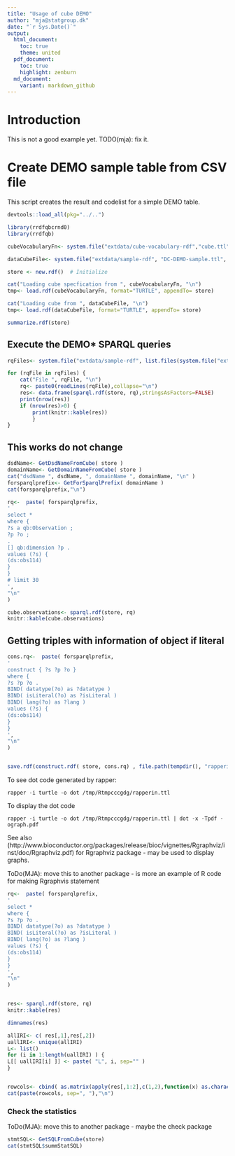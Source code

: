```yaml
---
title: "Usage of cube DEMO"
author: "mja@statgroup.dk"
date: "`r Sys.Date()`"
output:
  html_document:
    toc: true
    theme: united
  pdf_document:
    toc: true
    highlight: zenburn
  md_document:
    variant: markdown_github
---
```


# Introduction

This is not a good example yet.
TODO(mja): fix it.

# Create DEMO sample table from CSV file

This script creates the result and codelist for a simple DEMO table.

```r
devtools::load_all(pkg="../..")
```

```r

library(rrdfqbcrnd0)
library(rrdfqb)

cubeVocabularyFn<- system.file("extdata/cube-vocabulary-rdf","cube.ttl", package="rrdfqb")

dataCubeFile<- system.file("extdata/sample-rdf", "DC-DEMO-sample.ttl", package="rrdfqbcrndex")

store <- new.rdf()  # Initialize

cat("Loading cube specfication from ", cubeVocabularyFn, "\n")
tmp<- load.rdf(cubeVocabularyFn, format="TURTLE", appendTo= store)

cat("Loading cube from ", dataCubeFile, "\n")
tmp<- load.rdf(dataCubeFile, format="TURTLE", appendTo= store)

summarize.rdf(store)

```

## Execute the DEMO* SPARQL queries

```r

rqFiles<- system.file("extdata/sample-rdf", list.files(system.file("extdata/sample-rdf",  package="rrdfqbcrndex"), pattern="DEMO.+rq$"),  package="rrdfqbcrndex")

for (rqFile in rqFiles) {
    cat("File ", rqFile, "\n")
    rq<- paste0(readLines(rqFile),collapse="\n")
    res<- data.frame(sparql.rdf(store, rq),stringsAsFactors=FALSE)
    print(nrow(res))
    if (nrow(res)>0) {
        print(knitr::kable(res))
        }
}

```

## This works do not change

```r

dsdName<- GetDsdNameFromCube( store )
domainName<- GetDomainNameFromCube( store )
cat("dsdName ", dsdName, ", domainName ", domainName, "\n" )
forsparqlprefix<- GetForSparqlPrefix( domainName )
cat(forsparqlprefix,"\n")

rq<-  paste( forsparqlprefix,
'
select *
where { 
?s a qb:Observation ; 
?p ?o ;
.
[] qb:dimension ?p .
values (?s) {
(ds:obs114)
}
}
# limit 30
',
"\n"                               
)

cube.observations<- sparql.rdf(store, rq)
knitr::kable(cube.observations)


```

## Getting triples with information of object if literal


```r
cons.rq<-  paste( forsparqlprefix,
'
construct { ?s ?p ?o }
where { 
?s ?p ?o .
BIND( datatype(?o) as ?datatype )
BIND( isLiteral(?o) as ?isLiteral )
BIND( lang(?o) as ?lang )
values (?s) {
(ds:obs114)
}
}
',
"\n"                               
)


save.rdf(construct.rdf( store, cons.rq) , file.path(tempdir(), "rapperin.ttl"), "TURTLE")
```

To see dot code generated by rapper:
```
rapper -i turtle -o dot /tmp/Rtmpcccgdg/rapperin.ttl
```

To display the dot code
```
rapper -i turtle -o dot /tmp/Rtmpcccgdg/rapperin.ttl | dot -x -Tpdf -ograph.pdf
```

See also (http://www.bioconductor.org/packages/release/bioc/vignettes/Rgraphviz/inst/doc/Rgraphviz.pdf) for Rgraphviz package - may be used to display graphs.

ToDo(MJA): move this to another package - is more an example of R code for making Rgraphvis statement

```r

rq<-  paste( forsparqlprefix,
'
select *
where { 
?s ?p ?o .
BIND( datatype(?o) as ?datatype )
BIND( isLiteral(?o) as ?isLiteral )
BIND( lang(?o) as ?lang )
values (?s) {
(ds:obs114)
}
}
',
"\n"                               
)


res<- sparql.rdf(store, rq)
knitr::kable(res)

dimnames(res)

allIRI<- c( res[,1],res[,2])
uallIRI<- unique(allIRI)
L<- list()
for (i in 1:length(uallIRI) ) {
L[[ uallIRI[i] ]] <- paste( "L", i, sep="" )
}


rowcols<- cbind( as.matrix(apply(res[,1:2],c(1,2),function(x) as.character(L[[x]] ))),as.matrix(res[,3]))
cat(paste(rowcols, sep=", "),"\n")

```

### Check the statistics

ToDo(MJA): move this to another package - maybe the check package

```r

stmtSQL<- GetSQLFromCube(store) 
cat(stmtSQL$summStatSQL) 

```
